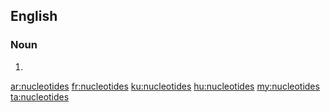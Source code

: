 ==English==

===Noun===
{{head|en}}

# {{plural of|nucleotide}}

[[ar:nucleotides]]
[[fr:nucleotides]]
[[ku:nucleotides]]
[[hu:nucleotides]]
[[my:nucleotides]]
[[ta:nucleotides]]